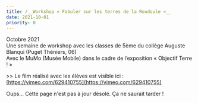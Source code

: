 ```yaml
---
title: /__Workshop « Fabuler sur les terres de la Roudoule »__
date: 2021-10-01
priority: 0
---
```

Octobre 2021\
Une semaine de workshop avec les classes de 5ème du collège Auguste Blanqui (Puget Théniers, 06)\
Avec le MuMo (Musée Mobile) dans le cadre de l’exposition « Objectif Terre ! »

\>> Le film réalisé avec les élèves est visible ici : [https://vimeo.com/629410755](https://vimeo.com/629410755)



Oups… Cette page n'est pas à jour désolé. Ça ne saurait tarder !
